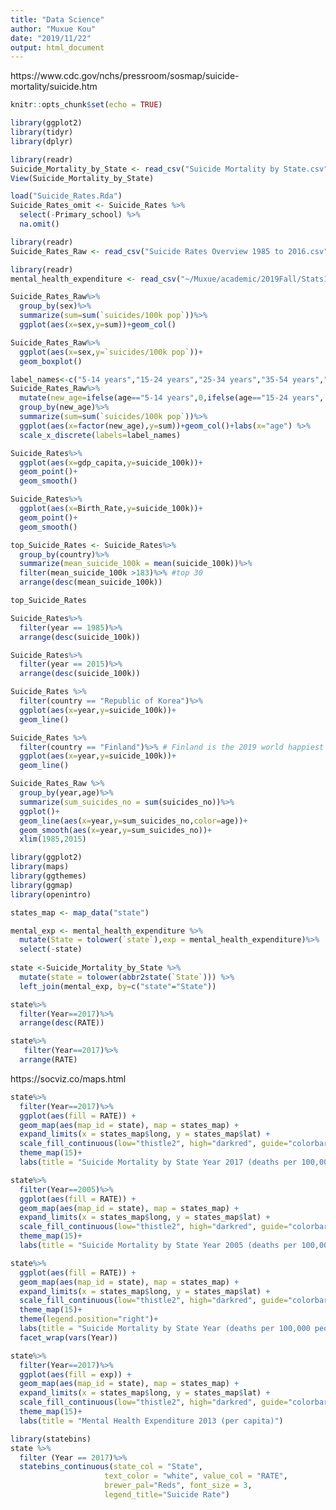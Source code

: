 ```yaml
---
title: "Data Science"
author: "Muxue Kou"
date: "2019/11/22"
output: html_document
---
```

https://www.cdc.gov/nchs/pressroom/sosmap/suicide-mortality/suicide.htm
```r
knitr::opts_chunk$set(echo = TRUE)
```
```r
library(ggplot2)
library(tidyr)
library(dplyr)
```
```r
library(readr)
Suicide_Mortality_by_State <- read_csv("Suicide Mortality by State.csv")
View(Suicide_Mortality_by_State)
```


```r
load("Suicide_Rates.Rda") 
Suicide_Rates_omit <- Suicide_Rates %>%
  select(-Primary_school) %>%
  na.omit()
```
```r
library(readr)
Suicide_Rates_Raw <- read_csv("Suicide Rates Overview 1985 to 2016.csv")
```
```r
library(readr)
mental_health_expenditure <- read_csv("~/Muxue/academic/2019Fall/Stats122/data_science_project/mental_health_expenditure.csv")
```

```r
Suicide_Rates_Raw%>%
  group_by(sex)%>%
  summarize(sum=sum(`suicides/100k pop`))%>%
  ggplot(aes(x=sex,y=sum))+geom_col()
```
```r
Suicide_Rates_Raw%>%
  ggplot(aes(x=sex,y=`suicides/100k pop`))+
  geom_boxplot()
```

```r
label_names<-c("5-14 years","15-24 years","25-34 years","35-54 years","55-74 years","75+ years")
Suicide_Rates_Raw%>%
  mutate(new_age=ifelse(age=="5-14 years",0,ifelse(age=="15-24 years", 1, ifelse(age=="25-34 years", 2, ifelse(age=="35-54 years", 3, ifelse(age=="55-74 years", 4, 5))))))%>%
  group_by(new_age)%>%
  summarize(sum=sum(`suicides/100k pop`))%>%
  ggplot(aes(x=factor(new_age),y=sum))+geom_col()+labs(x="age") %>% 
  scale_x_discrete(labels=label_names)
```
```r
Suicide_Rates%>%
  ggplot(aes(x=gdp_capita,y=suicide_100k))+
  geom_point()+
  geom_smooth()
```
```r
Suicide_Rates%>%
  ggplot(aes(x=Birth_Rate,y=suicide_100k))+
  geom_point()+
  geom_smooth()
```


```r
top_Suicide_Rates <- Suicide_Rates%>%
  group_by(country)%>%
  summarize(mean_suicide_100k = mean(suicide_100k))%>%
  filter(mean_suicide_100k >183)%>% #top 30
  arrange(desc(mean_suicide_100k))
```

```r
top_Suicide_Rates 
```

```r
Suicide_Rates%>%
  filter(year == 1985)%>%
  arrange(desc(suicide_100k))
```

```r
Suicide_Rates%>%
  filter(year == 2015)%>%
  arrange(desc(suicide_100k))
```
```r
Suicide_Rates %>%
  filter(country == "Republic of Korea")%>%
  ggplot(aes(x=year,y=suicide_100k))+
  geom_line()
```
```r
Suicide_Rates %>% 
  filter(country == "Finland")%>% # Finland is the 2019 world happiest country
  ggplot(aes(x=year,y=suicide_100k))+
  geom_line()
```
```r
Suicide_Rates_Raw %>%
  group_by(year,age)%>%
  summarize(sum_suicides_no = sum(suicides_no))%>%
  ggplot()+
  geom_line(aes(x=year,y=sum_suicides_no,color=age))+
  geom_smooth(aes(x=year,y=sum_suicides_no))+
  xlim(1985,2015)
```
```r
library(ggplot2)
library(maps)
library(ggthemes)
library(ggmap) 
library(openintro)
```
```r
states_map <- map_data("state")
```

```r
mental_exp <- mental_health_expenditure %>%
  mutate(State = tolower(`state`),exp = mental_health_expenditure)%>%
  select(-state)
  
state <-Suicide_Mortality_by_State %>% 
  mutate(state = tolower(abbr2state(`State`))) %>%
  left_join(mental_exp, by=c("state"="State"))
```

```r
state%>%
  filter(Year==2017)%>%
  arrange(desc(RATE))

state%>%
   filter(Year==2017)%>%
  arrange(RATE)
```
https://socviz.co/maps.html
```r
state%>% 
  filter(Year==2017)%>%
  ggplot(aes(fill = RATE)) +
  geom_map(aes(map_id = state), map = states_map) +
  expand_limits(x = states_map$long, y = states_map$lat) + 
  scale_fill_continuous(low="thistle2", high="darkred", guide="colorbar") +
  theme_map(15)+
  labs(title = "Suicide Mortality by State Year 2017 (deaths per 100,000 people)")

state%>% 
  filter(Year==2005)%>%
  ggplot(aes(fill = RATE)) +
  geom_map(aes(map_id = state), map = states_map) +
  expand_limits(x = states_map$long, y = states_map$lat) + 
  scale_fill_continuous(low="thistle2", high="darkred", guide="colorbar") +
  theme_map(15)+
  labs(title = "Suicide Mortality by State Year 2005 (deaths per 100,000 people)")
```
```r
state%>% 
  ggplot(aes(fill = RATE)) +
  geom_map(aes(map_id = state), map = states_map) +
  expand_limits(x = states_map$long, y = states_map$lat) + 
  scale_fill_continuous(low="thistle2", high="darkred", guide="colorbar") +
  theme_map(15)+
  theme(legend.position="right")+
  labs(title = "Suicide Mortality by State Year (deaths per 100,000 people)")+
  facet_wrap(vars(Year))
```

```r
state%>% 
  filter(Year==2017)%>%
  ggplot(aes(fill = exp)) +
  geom_map(aes(map_id = state), map = states_map) +
  expand_limits(x = states_map$long, y = states_map$lat) + 
  scale_fill_continuous(low="thistle2", high="darkred", guide="colorbar") +
  theme_map(15)+
  labs(title = "Mental Health Expenditure 2013 (per capita)")
```

```r
library(statebins)
state %>%
  filter (Year == 2017)%>%
  statebins_continuous(state_col = "State",
                     text_color = "white", value_col = "RATE",
                     brewer_pal="Reds", font_size = 3,
                     legend_title="Suicide Rate")
```

